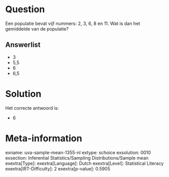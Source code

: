 Question
========

Een populatie bevat vijf nummers: 2, 3, 6, 8 en 11. Wat is dan het
gemiddelde van de populatie?

Answerlist
----------

* 3
* 5,5
* 6
* 6,5

Solution
========

Het correcte antwoord is: 

* 6

Meta-information
================
exname: uva-sample-mean-1355-nl
extype: schoice
exsolution: 0010
exsection: Inferential Statistics/Sampling Distributions/Sample mean
exextra[Type]: 
exextra[Language]: Dutch
exextra[Level]: Statistical Literacy
exextra[IRT-Difficulty]: 2
exextra[p-value]: 0.5905
